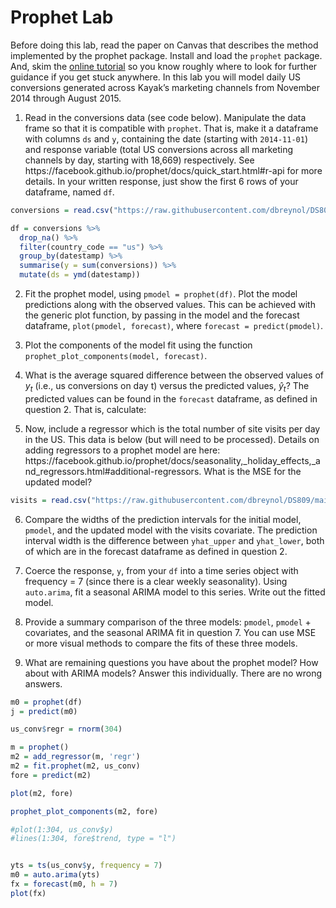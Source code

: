 # Prophet Lab

Before doing this lab, read the paper on Canvas that describes the method implemented by the prophet package. Install and load the `prophet` package. And, skim the [online tutorial](https://facebook.github.io/prophet/docs/quick_start.html#r-api) so you know roughly where to look for further guidance if you get stuck anywhere. In this lab you will model daily US conversions generated across Kayak's marketing channels from November 2014 through August 2015.

1. Read in the conversions data (see code below). Manipulate the data frame so that it is compatible with `prophet`. That is, make it a dataframe with columns `ds` and `y`, containing the date (starting with `2014-11-01`) and response variable (total US conversions across all marketing channels by day, starting with 18,669) respectively. See https://facebook.github.io/prophet/docs/quick_start.html#r-api for more details. In your written response, just show the first 6 rows of your dataframe, named `df`.

```r
conversions = read.csv("https://raw.githubusercontent.com/dbreynol/DS809/main/data/conversions.csv")
```


```r
df = conversions %>% 
  drop_na() %>% 
  filter(country_code == "us") %>% 
  group_by(datestamp) %>% 
  summarise(y = sum(conversions)) %>% 
  mutate(ds = ymd(datestamp))
```

2. Fit the prophet model, using `pmodel = prophet(df)`. Plot the model predictions along with the observed values. This can be achieved with the generic plot function, by passing in the model and the forecast dataframe, `plot(pmodel, forecast)`, where `forecast = predict(pmodel)`.

3. Plot the components of the model fit using the function `prophet_plot_components(model, forecast)`.

4. What is the average squared difference between the observed values of $y_t$ (i.e., us conversions on day t) versus the predicted values, $\hat{y}_t$? The predicted values can be found in the `forecast` dataframe, as defined in question 2. That is, calculate:

\begin{align}
\text{MSE} = \frac{1}{T} \sum_{t=1}^T (y_t - \hat{y}_t)^2.
\end{align}

5. Now, include a regressor which is the total number of site visits per day in the US. This data is below (but will need to be processed). Details on adding regressors to a prophet model are here: https://facebook.github.io/prophet/docs/seasonality,_holiday_effects,_and_regressors.html#additional-regressors. What is the MSE for the updated model?

```r
visits = read.csv("https://raw.githubusercontent.com/dbreynol/DS809/main/data/visits.csv")
```

6. Compare the widths of the prediction intervals for the initial model, `pmodel`, and the updated model with the visits covariate. The prediction interval width is the difference between `yhat_upper` and `yhat_lower`, both of which are in the forecast dataframe as defined in question 2. 

7. Coerce the response, `y`, from your `df` into a time series object with frequency = 7 (since there is a clear weekly seasonality). Using `auto.arima`, fit a seasonal ARIMA model to this series. Write out the fitted model.

8. Provide a summary comparison of the three models: `pmodel`, `pmodel` + covariates, and the seasonal ARIMA fit in question 7. You can use MSE or more visual methods to compare the fits of these three models. 

9. What are remaining questions you have about the prophet model? How about with ARIMA models? Answer this individually. There are no wrong answers.

```r


m0 = prophet(df)
j = predict(m0)

us_conv$regr = rnorm(304)

m = prophet()
m2 = add_regressor(m, 'regr')
m2 = fit.prophet(m2, us_conv)
fore = predict(m2)

plot(m2, fore)

prophet_plot_components(m2, fore)

#plot(1:304, us_conv$y)
#lines(1:304, fore$trend, type = "l")


yts = ts(us_conv$y, frequency = 7)
m0 = auto.arima(yts)
fx = forecast(m0, h = 7)
plot(fx)
```

